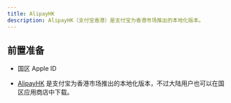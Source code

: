 ```yaml
---
title: AlipayHK
description: AlipayHK（支付宝香港）是支付宝为香港市场推出的本地化版本。
---
```


## 前置准备

- 国区 Apple ID

- [AlipayHK](https://apps.apple.com/cn/app/id1210638245) 是支付宝为香港市场推出的本地化版本，不过大陆用户也可以在国区应用商店中下载。